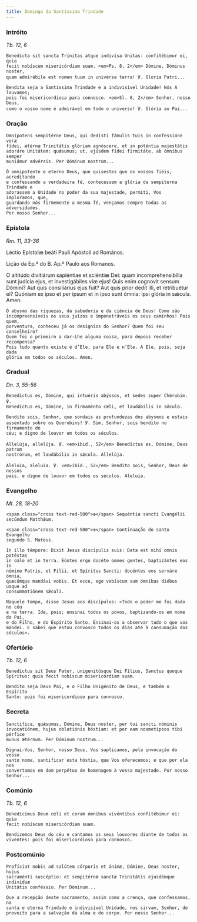 ```yaml
---
title: Domingo da Santíssima Trindade
---
```


### Intróito

<em>Tb. 12, 6</em>

<div class="side-by-side not-content">

    Benedícta sit sancta Trínitas atque indivísa Unitas: confitébimur ei, quia
    fecit nobíscum misericórdiam suam. <em>Ps. 8, 2</em> Dómine, Dóminus noster,
    quam admirábile est nomen tuum in univérsa terra! ℣. Gloria Patri...

    Bendita seja a Santíssima Trindade e a indivisível Unidade! Nós A louvamos;
    pois foi misericordiosa para connosco. <em>Sl. 8, 2</em> Senhor, nosso Deus,
    como o vosso nome é admirável em todo o universo! ℣. Glória ao Pai...

</div>

### Oração

<div class="side-by-side not-content">

    Omnípotens sempitérne Deus, qui dedísti fámulis tuis in confessióne veræ
    fídei, ætérnæ Trinitátis glóriam agnóscere, et in poténtia majestátis
    adoráre Unitátem: quǽsumus; ut, ejúsdem fídei firmitáte, ab ómnibus semper
    muniámur advérsis. Per Dóminum nostrum...

    Ó omnipotente e eterno Deus, que quisestes que os vossos fiéis, acreditando
    e confessando a verdadeira fé, conhecessem a glória da sempiterna Trindade e
    adorassem a Unidade no poder da sua majestade, permiti, Vos imploramos, que,
    guardando nós firmemente a mesma fé, vençamos sempre todas as adversidades.
    Por nosso Senhor...

</div>

### Epístola

<em>Rm. 11, 33-36</em>

<div class="side-by-side not-content">

Léctio Epístolæ beáti Pauli Apóstoli ad Romános.

Lição da Ep.ª do B. Ap.º Paulo aos Romanos.

  <span>
    O altitúdo divitiárum sapiéntiae et sciéntiæ Dei: quam incomprehensibília
    sunt judícia ejus, et investigábiles viæ ejus! Quis enim cognovit sensum
    Dómini? Aut quis consiliárius ejus fuit? Aut quis prior dedit illi, et
    retribuétur ei? Quóniam ex ipso et per ipsum et in ipso sunt ómnia: ipsi
    glória in sǽcula. Amen.

    Ó abysmo das riquezas, da sabedoria e da ciência de Deus! Como são
    incompreensíveis os seus juízos e impenetráveis os seus caminhos! Pois quem,
    porventura, conheceu já os desígnios do Senhor? Quem foi seu conselheiro?
    Quem foi o primeiro a dar-Lhe alguma coisa, para depois receber recompensa?
    Pois tudo quanto existe é d’Ele, para Ele e n’Ele. A Ele, pois, seja dada
    glória em todos os séculos. Amen.

</div>

### Gradual

<em>Dn. 3, 55-56</em>

<div class="side-by-side not-content">

    Benedíctus es, Dómine, qui intuéris abýssos, et sedes super Chérubim. ℣.
    Benedíctus es, Dómine, in firmaménto cæli, et laudábilis in sǽcula.

    Bendito sois, Senhor, que sondais as profundezas dos abysmos e estais
    assentado sobre os Querubins! ℣. Sim, Senhor, sois bendito no firmamento do
    céu; e digno de louvor em todos os séculos.

    Allelúja, allelúja. ℣. <em>ibid., 52</em> Benedíctus es, Dómine, Deus patrum
    nostrórum, et laudábilis in sǽcula. Allelúja.

    Aleluia, aleluia. ℣. <em>ibid., 52</em> Bendito sois, Senhor, Deus de nossos
    pais, e digno de louvor em todos os séculos. Aleluia.

</div>

### Evangelho

<em>Mt. 28, 18-20</em>

<div class="side-by-side not-content">

    <span class="cross text-red-500">✠</span> Sequéntia sancti Evangélii
    secúndum Matthǽum.

    <span class="cross text-red-500">✠</span> Continuação do santo Evangelho
    segundo S. Mateus.

    In illo témpore: Dixit Jesus discípulis suis: Data est mihi omnis potéstas
    in cœlo et in terra. Eúntes ergo docéte omnes gentes, baptizántes eos in
    nómine Patris, et Fílii, et Spíritus Sancti: docéntes eos serváre ómnia,
    quæcúmque mandávi vobis. Et ecce, ego vobíscum sum ómnibus diébus usque ad
    consummatiónem sǽculi.

    Naquele tempo, disse Jesus aos discípulos: «Todo o poder me foi dado no céu
    e na terra. Ide, pois; ensinai todos os povos, baptizando-os em nome do Pai,
    e do Filho, e do Espírito Santo. Ensinai-os a observar tudo o que vos
    mandei. E sabei que estou convosco todos os dias até à consumação dos
    séculos».

</div>

### Ofertório

<em>Tb. 12, 6</em>

<div class="side-by-side not-content">

    Benedíctus sit Deus Pater, unigenitúsque Dei Fílius, Sanctus quoque
    Spíritus: quia fecit nobíscum misericórdiam suam.

    Bendito seja Deus Pai, e o Filho Unigénito de Deus, e também o Espírito
    Santo: pois foi misericordioso para connosco.

</div>

### Secreta

<div class="side-by-side not-content">

    Sanctífica, quǽsumus, Dómine, Deus noster, per tui sancti nóminis
    invocatiónem, hujus oblatiónis hóstiam: et per eam nosmetípsos tibi pérfice
    munus ætérnum. Per Dóminum nostrum...

    Dignai-Vos, Senhor, nosso Deus, Vos suplicamos, pela invocação do vosso
    santo nome, santificar esta hóstia, que Vos oferecemos; e que por ela nos
    convertamos em dom perpétuo de homenagem à vossa majestade. Por nosso
    Senhor...

</div>

### Comúnio

<em>Tb. 12, 6</em>

<div class="side-by-side not-content">

    Benedícimus Deum cœli et coram ómnibus vivéntibus confitébimur ei: quia
    fecit nobíscum misericórdiam suam.

    Bendizemos Deus do céu e cantamos os seus louvores diante de todos os
    viventes: pois foi misericordioso para connosco.

</div>

### Postcomúnio

<div class="side-by-side not-content">

    Profíciat nobis ad salútem córporis et ánimæ, Dómine, Deus noster, hujus
    sacraménti suscéptio: et sempitérnæ sanctæ Trinitátis ejusdémque indivíduæ
    Unitátis conféssio. Per Dóminum...

    Que a recepção deste sacramento, assim como a crença, que confessamos, na
    santa e eterna Trindade e indivisível Unidade, nos sirvam, Senhor, de
    proveito para a salvação da alma e do corpo. Por nosso Senhor...

</div>
